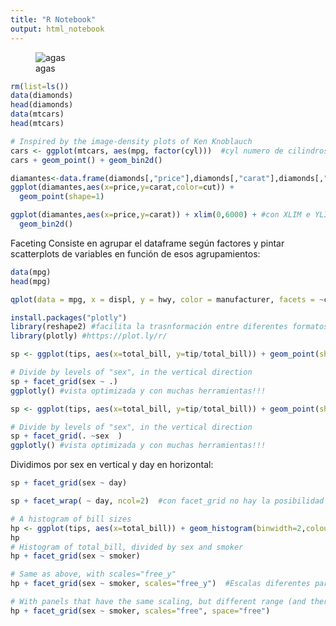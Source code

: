 ```yaml
---
title: "R Notebook"
output: html_notebook
---
```


![agas](UD2_N02referencias ggplot.png)

```r
rm(list=ls())
data(diamonds)
head(diamonds)
data(mtcars)
head(mtcars)
```

```r
# Inspired by the image-density plots of Ken Knoblauch
cars <- ggplot(mtcars, aes(mpg, factor(cyl)))  #cyl numero de cilindros   #mpg millas por galón
cars + geom_point() + geom_bin2d()
```

```r
diamantes<-data.frame(diamonds[,"price"],diamonds[,"carat"],diamonds[,"cut"])
ggplot(diamantes,aes(x=price,y=carat,color=cut)) +
  geom_point(shape=1)

ggplot(diamantes,aes(x=price,y=carat)) + xlim(0,6000) + #con XLIM e YLIM puede liminar la gráfica. Hacer ZOOM en una parte concreta.
  geom_bin2d()
```

Faceting
Consiste en agrupar el dataframe según factores y pintar scatterplots de variables en función de esos agrupamientos:
```r
data(mpg)
head(mpg)
```

```r
qplot(data = mpg, x = displ, y = hwy, color = manufacturer, facets = ~class)
```

```r
install.packages("plotly")
library(reshape2) #facilita la trasnformación entre diferentes formatos de datos.
library(plotly) #https://plot.ly/r/
```



```r

sp <- ggplot(tips, aes(x=total_bill, y=tip/total_bill)) + geom_point(shape=1)

# Divide by levels of "sex", in the vertical direction
sp + facet_grid(sex ~ .)
ggplotly() #vista optimizada y con muchas herramientas!!!
```

```r
sp <- ggplot(tips, aes(x=total_bill, y=tip/total_bill)) + geom_point(shape=1)

# Divide by levels of "sex", in the vertical direction
sp + facet_grid(. ~sex  )
ggplotly() #vista optimizada y con muchas herramientas!!!
```

Dividimos por sex en vertical y day en horizontal:
```r
sp + facet_grid(sex ~ day)
```

```r
sp + facet_wrap( ~ day, ncol=2)  #con facet_grid no hay la posibilidad de especificar columnas
```

```r
# A histogram of bill sizes
hp <- ggplot(tips, aes(x=total_bill)) + geom_histogram(binwidth=2,colour="white")
hp
# Histogram of total_bill, divided by sex and smoker
hp + facet_grid(sex ~ smoker)
```

```r
# Same as above, with scales="free_y"
hp + facet_grid(sex ~ smoker, scales="free_y")  #Escalas diferentes para la Y
```

```r
# With panels that have the same scaling, but different range (and therefore different physical sizes)
hp + facet_grid(sex ~ smoker, scales="free", space="free")
```


